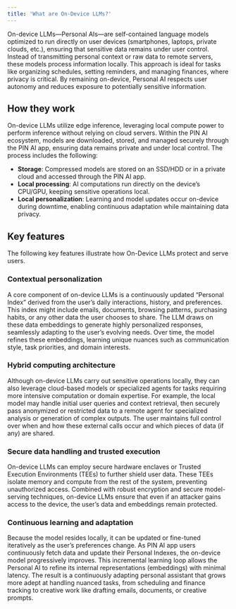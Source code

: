 ```yaml
---
title: 'What are On-Device LLMs?'
---
```

On-device LLMs—Personal AIs—are self-contained language models optimized to run directly on user devices (smartphones, laptops, private clouds, etc.), ensuring that sensitive data remains under user control. Instead of transmitting personal context or raw data to remote servers, these models process information locally. This approach is ideal for tasks like organizing schedules, setting reminders, and managing finances, where privacy is critical. By remaining on-device, Personal AI respects user autonomy and reduces exposure to potentially sensitive information.

## How they work
On-device LLMs utilize edge inference, leveraging local compute power to perform inference without relying on cloud servers. Within the PIN AI ecosystem, models are downloaded, stored, and managed securely through the PIN AI app, ensuring data remains private and under local control. The process includes the following: 
- **Storage**: Compressed models are stored on an SSD/HDD or in a private cloud and accessed through the PIN AI app.
- **Local processing**: AI computations run directly on the device’s CPU/GPU, keeping sensitive operations local.
- **Local personalization**: Learning and model updates occur on-device during downtime, enabling continuous adaptation while maintaining data privacy.

## Key features
The following key features illustrate how On-Device LLMs protect and serve users. 

### Contextual personalization
A core component of on-device LLMs is a continuously updated “Personal Index” derived from the user’s daily interactions, history, and preferences. This index might include emails, documents, browsing patterns, purchasing habits, or any other data the user chooses to share. The LLM draws on these data embeddings to generate highly personalized responses, seamlessly adapting to the user’s evolving needs. Over time, the model refines these embeddings, learning unique nuances such as communication style, task priorities, and domain interests.

### Hybrid computing architecture
Although on-device LLMs carry out sensitive operations locally, they can also leverage cloud-based models or specialized agents for tasks requiring more intensive computation or domain expertise. For example, the local model may handle initial user queries and context retrieval, then securely pass anonymized or restricted data to a remote agent for specialized analysis or generation of complex outputs. The user maintains full control over when and how these external calls occur and which pieces of data (if any) are shared.

### Secure data handling and trusted execution
On-device LLMs can employ secure hardware enclaves or Trusted Execution Environments (TEEs) to further shield user data. These TEEs isolate memory and compute from the rest of the system, preventing unauthorized access. Combined with robust encryption and secure model-serving techniques, on-device LLMs ensure that even if an attacker gains access to the device, the user’s data and embeddings remain protected.

### Continuous learning and adaptation
Because the model resides locally, it can be updated or fine-tuned iteratively as the user’s preferences change. As PIN AI app users continuously fetch data and update their Personal Indexes, the on-device model progressively improves. This incremental learning loop allows the Personal AI to refine its internal representations (embeddings) with minimal latency. The result is a continuously adapting personal assistant that grows more adept at handling nuanced tasks, from scheduling and finance tracking to creative work like drafting emails, documents, or creative prompts.